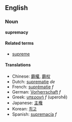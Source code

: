 ==English==
===Noun===
'''supremacy'''

====Related terms====
*[[supreme]]

====Translations====
*Chinese: [[霸權]], [[霸权]]
*Dutch: [[suprematie]] ''de''
*French: [[suprématie]] ''f''
*German: [[Vorherrschaft]] ''f''
*Greek: [[υπεροχή]] ''f'' (uperohḗ)
*Japanese: [[主権]]
*Korean: [[최고]]
*Spanish: [[supremacía]] ''f''